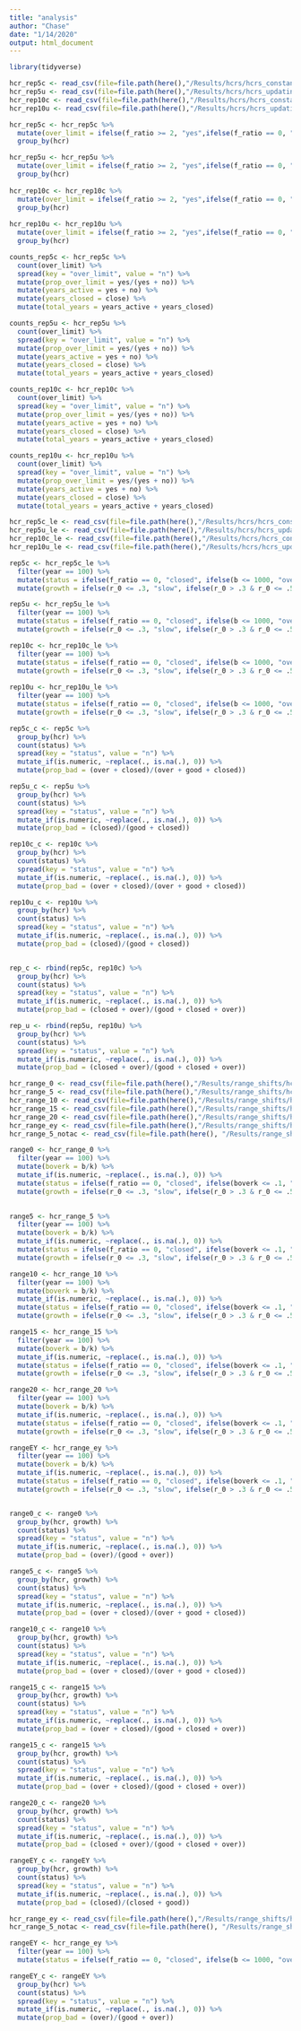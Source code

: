 ---
title: "analysis"
author: "Chase"
date: "1/14/2020"
output: html_document
---
```{r}
library(tidyverse)
```


```{r}
hcr_rep5c <- read_csv(file=file.path(here(),"/Results/hcrs/hcrs_constantfmsy_5rep.csv"))
hcr_rep5u <- read_csv(file=file.path(here(),"/Results/hcrs/hcrs_updatingfmsy_5rep.csv"))
hcr_rep10c <- read_csv(file=file.path(here(),"/Results/hcrs/hcrs_constantfmsy_10rep.csv"))
hcr_rep10u <- read_csv(file=file.path(here(),"/Results/hcrs/hcrs_updatingfmsy_10rep.csv"))
```

```{r data_wrangling}

hcr_rep5c <- hcr_rep5c %>%
  mutate(over_limit = ifelse(f_ratio >= 2, "yes",ifelse(f_ratio == 0, "close", "no"))) %>% 
  group_by(hcr)

hcr_rep5u <- hcr_rep5u %>% 
  mutate(over_limit = ifelse(f_ratio >= 2, "yes",ifelse(f_ratio == 0, "close", "no"))) %>% 
  group_by(hcr)
  
hcr_rep10c <- hcr_rep10c %>% 
  mutate(over_limit = ifelse(f_ratio >= 2, "yes",ifelse(f_ratio == 0, "close", "no"))) %>% 
  group_by(hcr)
  
hcr_rep10u <- hcr_rep10u %>% 
  mutate(over_limit = ifelse(f_ratio >= 2, "yes",ifelse(f_ratio == 0, "close", "no"))) %>% 
  group_by(hcr) 

counts_rep5c <- hcr_rep5c %>%
  count(over_limit) %>% 
  spread(key = "over_limit", value = "n") %>%
  mutate(prop_over_limit = yes/(yes + no)) %>% 
  mutate(years_active = yes + no) %>%
  mutate(years_closed = close) %>% 
  mutate(total_years = years_active + years_closed)

counts_rep5u <- hcr_rep5u %>% 
  count(over_limit) %>% 
  spread(key = "over_limit", value = "n") %>%
  mutate(prop_over_limit = yes/(yes + no)) %>% 
  mutate(years_active = yes + no) %>%
  mutate(years_closed = close) %>% 
  mutate(total_years = years_active + years_closed)

counts_rep10c <- hcr_rep10c %>% 
  count(over_limit) %>% 
  spread(key = "over_limit", value = "n") %>%
  mutate(prop_over_limit = yes/(yes + no)) %>% 
  mutate(years_active = yes + no) %>%
  mutate(years_closed = close) %>% 
  mutate(total_years = years_active + years_closed)

counts_rep10u <- hcr_rep10u %>% 
  count(over_limit) %>% 
  spread(key = "over_limit", value = "n") %>%
  mutate(prop_over_limit = yes/(yes + no)) %>% 
  mutate(years_active = yes + no) %>%
  mutate(years_closed = close) %>% 
  mutate(total_years = years_active + years_closed)
```

```{r}
hcr_rep5c_le <- read_csv(file=file.path(here(),"/Results/hcrs/hcrs_constantfmsy_5rep_lowerror.csv"))
hcr_rep5u_le <- read_csv(file=file.path(here(),"/Results/hcrs/hcrs_updatingfmsy_5rep_lowerror.csv"))
hcr_rep10c_le <- read_csv(file=file.path(here(),"/Results/hcrs/hcrs_constantfmsy_10rep_lowerror.csv"))
hcr_rep10u_le <- read_csv(file=file.path(here(),"/Results/hcrs/hcrs_updatingfmsy_10rep_lowerror.csv"))

rep5c <- hcr_rep5c_le %>% 
  filter(year == 100) %>% 
  mutate(status = ifelse(f_ratio == 0, "closed", ifelse(b <= 1000, "over", "good"))) %>% 
  mutate(growth = ifelse(r_0 <= .3, "slow", ifelse(r_0 > .3 & r_0 <= .5, "medium", "fast")))

rep5u <- hcr_rep5u_le %>% 
  filter(year == 100) %>% 
  mutate(status = ifelse(f_ratio == 0, "closed", ifelse(b <= 1000, "over", "good"))) %>% 
  mutate(growth = ifelse(r_0 <= .3, "slow", ifelse(r_0 > .3 & r_0 <= .5, "medium", "fast")))

rep10c <- hcr_rep10c_le %>% 
  filter(year == 100) %>% 
  mutate(status = ifelse(f_ratio == 0, "closed", ifelse(b <= 1000, "over", "good"))) %>% 
  mutate(growth = ifelse(r_0 <= .3, "slow", ifelse(r_0 > .3 & r_0 <= .5, "medium", "fast")))
  
rep10u <- hcr_rep10u_le %>% 
  filter(year == 100) %>% 
  mutate(status = ifelse(f_ratio == 0, "closed", ifelse(b <= 1000, "over", "good"))) %>% 
  mutate(growth = ifelse(r_0 <= .3, "slow", ifelse(r_0 > .3 & r_0 <= .5, "medium", "fast")))

rep5c_c <- rep5c %>%
  group_by(hcr) %>% 
  count(status) %>% 
  spread(key = "status", value = "n") %>%
  mutate_if(is.numeric, ~replace(., is.na(.), 0)) %>% 
  mutate(prop_bad = (over + closed)/(over + good + closed))

rep5u_c <- rep5u %>%
  group_by(hcr) %>% 
  count(status) %>% 
  spread(key = "status", value = "n") %>%
  mutate_if(is.numeric, ~replace(., is.na(.), 0)) %>% 
  mutate(prop_bad = (closed)/(good + closed))

rep10c_c <- rep10c %>%
  group_by(hcr) %>% 
  count(status) %>% 
  spread(key = "status", value = "n") %>%
  mutate_if(is.numeric, ~replace(., is.na(.), 0)) %>% 
  mutate(prop_bad = (over + closed)/(over + good + closed))

rep10u_c <- rep10u %>%
  group_by(hcr) %>% 
  count(status) %>% 
  spread(key = "status", value = "n") %>%
  mutate_if(is.numeric, ~replace(., is.na(.), 0)) %>% 
  mutate(prop_bad = (closed)/(good + closed))


rep_c <- rbind(rep5c, rep10c) %>% 
  group_by(hcr) %>% 
  count(status) %>% 
  spread(key = "status", value = "n") %>% 
  mutate_if(is.numeric, ~replace(., is.na(.), 0)) %>% 
  mutate(prop_bad = (closed + over)/(good + closed + over))

rep_u <- rbind(rep5u, rep10u) %>% 
  group_by(hcr) %>% 
  count(status) %>% 
  spread(key = "status", value = "n") %>% 
  mutate_if(is.numeric, ~replace(., is.na(.), 0)) %>% 
  mutate(prop_bad = (closed + over)/(good + closed + over))

```

```{r}
hcr_range_0 <- read_csv(file=file.path(here(),"/Results/range_shifts/hcrs/range_hcr_0rep.csv"))
hcr_range_5 <- read_csv(file=file.path(here(),"/Results/range_shifts/hcrs/range_hcr_5rep.csv"))
hcr_range_10 <- read_csv(file=file.path(here(),"/Results/range_shifts/hcrs/range_hcr_10rep.csv"))
hcr_range_15 <- read_csv(file=file.path(here(),"/Results/range_shifts/hcrs/range_hcr_15rep.csv"))
hcr_range_20 <- read_csv(file=file.path(here(),"/Results/range_shifts/hcrs/range_hcr_20rep.csv"))
hcr_range_ey <- read_csv(file=file.path(here(),"/Results/range_shifts/hcrs/range_hcr_everyyear.csv"))
hcr_range_5_notac <- read_csv(file=file.path(here(), "/Results/range_shifts/hcrs/range_hcr_5rep_notac.csv"))
```

```{r}

range0 <- hcr_range_0 %>% 
  filter(year == 100) %>%
  mutate(boverk = b/k) %>%
  mutate_if(is.numeric, ~replace(., is.na(.), 0)) %>% 
  mutate(status = ifelse(f_ratio == 0, "closed", ifelse(boverk <= .1, "over", "good"))) %>% 
  mutate(growth = ifelse(r_0 <= .3, "slow", ifelse(r_0 > .3 & r_0 <= .5, "medium", "fast")))
  

range5 <- hcr_range_5 %>% 
  filter(year == 100) %>%
  mutate(boverk = b/k) %>%
  mutate_if(is.numeric, ~replace(., is.na(.), 0)) %>%  
  mutate(status = ifelse(f_ratio == 0, "closed", ifelse(boverk <= .1, "over", "good"))) %>% 
  mutate(growth = ifelse(r_0 <= .3, "slow", ifelse(r_0 > .3 & r_0 <= .5, "medium", "fast")))

range10 <- hcr_range_10 %>% 
  filter(year == 100) %>%
  mutate(boverk = b/k) %>%
  mutate_if(is.numeric, ~replace(., is.na(.), 0)) %>% 
  mutate(status = ifelse(f_ratio == 0, "closed", ifelse(boverk <= .1, "over", "good"))) %>% 
  mutate(growth = ifelse(r_0 <= .3, "slow", ifelse(r_0 > .3 & r_0 <= .5, "medium", "fast")))

range15 <- hcr_range_15 %>% 
  filter(year == 100) %>% 
  mutate(boverk = b/k) %>%
  mutate_if(is.numeric, ~replace(., is.na(.), 0)) %>% 
  mutate(status = ifelse(f_ratio == 0, "closed", ifelse(boverk <= .1, "over", "good"))) %>% 
  mutate(growth = ifelse(r_0 <= .3, "slow", ifelse(r_0 > .3 & r_0 <= .5, "medium", "fast")))

range20 <- hcr_range_20 %>% 
  filter(year == 100) %>%
  mutate(boverk = b/k) %>%
  mutate_if(is.numeric, ~replace(., is.na(.), 0)) %>% 
  mutate(status = ifelse(f_ratio == 0, "closed", ifelse(boverk <= .1, "over", "good"))) %>% 
  mutate(growth = ifelse(r_0 <= .3, "slow", ifelse(r_0 > .3 & r_0 <= .5, "medium", "fast")))

rangeEY <- hcr_range_ey %>% 
  filter(year == 100) %>% 
  mutate(boverk = b/k) %>%
  mutate_if(is.numeric, ~replace(., is.na(.), 0)) %>%
  mutate(status = ifelse(f_ratio == 0, "closed", ifelse(boverk <= .1, "over", "good"))) %>% 
  mutate(growth = ifelse(r_0 <= .3, "slow", ifelse(r_0 > .3 & r_0 <= .5, "medium", "fast")))


range0_c <- range0 %>%
  group_by(hcr, growth) %>% 
  count(status) %>% 
  spread(key = "status", value = "n") %>%
  mutate_if(is.numeric, ~replace(., is.na(.), 0)) %>% 
  mutate(prop_bad = (over)/(good + over))

range5_c <- range5 %>%
  group_by(hcr, growth) %>% 
  count(status) %>% 
  spread(key = "status", value = "n") %>%
  mutate_if(is.numeric, ~replace(., is.na(.), 0)) %>% 
  mutate(prop_bad = (over + closed)/(over + good + closed))

range10_c <- range10 %>%
  group_by(hcr, growth) %>% 
  count(status) %>% 
  spread(key = "status", value = "n") %>%
  mutate_if(is.numeric, ~replace(., is.na(.), 0)) %>% 
  mutate(prop_bad = (over + closed)/(over + good + closed))

range15_c <- range15 %>%
  group_by(hcr, growth) %>% 
  count(status) %>% 
  spread(key = "status", value = "n") %>%
  mutate_if(is.numeric, ~replace(., is.na(.), 0)) %>% 
  mutate(prop_bad = (over + closed)/(good + closed + over))

range15_c <- range15 %>%
  group_by(hcr, growth) %>% 
  count(status) %>% 
  spread(key = "status", value = "n") %>%
  mutate_if(is.numeric, ~replace(., is.na(.), 0)) %>% 
  mutate(prop_bad = (over + closed)/(good + closed + over))

range20_c <- range20 %>%
  group_by(hcr, growth) %>% 
  count(status) %>% 
  spread(key = "status", value = "n") %>%
  mutate_if(is.numeric, ~replace(., is.na(.), 0)) %>% 
  mutate(prop_bad = (closed + over)/(good + closed + over))

rangeEY_c <- rangeEY %>%
  group_by(hcr, growth) %>% 
  count(status) %>% 
  spread(key = "status", value = "n") %>%
  mutate_if(is.numeric, ~replace(., is.na(.), 0)) %>% 
  mutate(prop_bad = (closed)/(closed + good))

```

```{r}
hcr_range_ey <- read_csv(file=file.path(here(),"/Results/range_shifts/hcrs/range_hcr_everyyear.csv"))
hcr_range_5_notac <- read_csv(file=file.path(here(), "/Results/range_shifts/hcrs/range_hcr_5rep_notac.csv"))

rangeEY <- hcr_range_ey %>% 
  filter(year == 100) %>% 
  mutate(status = ifelse(f_ratio == 0, "closed", ifelse(b <= 1000, "over", "good")))

rangeEY_c <- rangeEY %>%
  group_by(hcr) %>% 
  count(status) %>% 
  spread(key = "status", value = "n") %>%
  mutate_if(is.numeric, ~replace(., is.na(.), 0)) %>% 
  mutate(prop_bad = (over)/(good + over))

```

